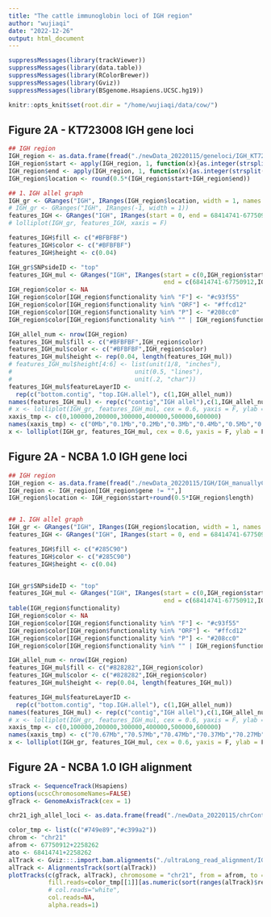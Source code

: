 ```yaml
---
title: "The cattle immunoglobin loci of IGH region"
author: "wujiaqi"
date: "2022-12-26"
output: html_document
---
```


```r
suppressMessages(library(trackViewer)) 
suppressMessages(library(data.table))
suppressMessages(library(RColorBrewer))
suppressMessages(library(Gviz))
suppressMessages(library(BSgenome.Hsapiens.UCSC.hg19))
```


```r
knitr::opts_knit$set(root.dir = "/home/wujiaqi/data/cow/")
```

## Figure 2A - KT723008 IGH gene loci

```r
## IGH region
IGH_region <- as.data.frame(fread("./newData_20220115/geneloci/IGH_KT723008_geneloci_clean.csv"))
IGH_region$start <- apply(IGH_region, 1, function(x){as.integer(strsplit(x[5],split = "\\..")[[1]][1])})
IGH_region$end <- apply(IGH_region, 1, function(x){as.integer(strsplit(x[5],split = "\\..")[[1]][2])})
IGH_region$location <- round(0.5*(IGH_region$start+IGH_region$end))

## 1、IGH allel graph
IGH_gr <- GRanges("IGH", IRanges(IGH_region$location, width = 1, names = IGH_region$imgt_gene_name))
# IGH_gr <- GRanges("IGH", IRanges(-1, width = 1))
features_IGH <- GRanges("IGH", IRanges(start = 0, end = 68414741-67750912))  
# lolliplot(IGH_gr, features_IGH, xaxis = F)

features_IGH$fill <- c("#BFBFBF")
features_IGH$color <- c("#BFBFBF")
features_IGH$height <- c(0.04)

IGH_gr$SNPsideID <- "top"
features_IGH_mul <- GRanges("IGH", IRanges(start = c(0,IGH_region$start),
                                           end = c(68414741-67750912,IGH_region$end)))
IGH_region$color <- NA
IGH_region$color[IGH_region$functionality %in% "F"] <- "#c93f55"
IGH_region$color[IGH_region$functionality %in% "ORF"] <- "#ffcd12"
IGH_region$color[IGH_region$functionality %in% "P"] <- "#208cc0"
IGH_region$color[IGH_region$functionality %in% "" | IGH_region$functionality %in% NA] <- "#828282"

IGH_allel_num <- nrow(IGH_region)
features_IGH_mul$fill <- c("#BFBFBF",IGH_region$color)
features_IGH_mul$color <- c("#BFBFBF",IGH_region$color)
features_IGH_mul$height <- rep(0.04, length(features_IGH_mul))
# features_IGH_mul$height[4:6] <- list(unit(1/8, "inches"),
#                                  unit(0.5, "lines"),
#                                  unit(.2, "char"))
features_IGH_mul$featureLayerID <-
  rep(c("bottom.contig", "top.IGH.allel"), c(1,IGH_allel_num))
names(features_IGH_mul) <- rep(c("contig","IGH allel"),c(1,IGH_allel_num))
# x <- lolliplot(IGH_gr, features_IGH_mul, cex = 0.6, yaxis = F, ylab = F)
xaxis_tmp <- c(0,100000,200000,300000,400000,500000,600000)
names(xaxis_tmp) <- c("0Mb","0.1Mb","0.2Mb","0.3Mb","0.4Mb","0.5Mb","0.6Mb")
x <- lolliplot(IGH_gr, features_IGH_mul, cex = 0.6, yaxis = F, ylab = F, xaxis = xaxis_tmp)
```

## Figure 2A - NCBA 1.0 IGH gene loci

```r
## IGH region
IGH_region <- as.data.frame(fread("./newData_20220115/IGH/IGH_manuallyChecked.txt", fill = T))
IGH_region <- IGH_region[IGH_region$gene != "",]
IGH_region$location <- IGH_region$start+round(0.5*IGH_region$length)


## 1、IGH allel graph
IGH_gr <- GRanges("IGH", IRanges(IGH_region$location, width = 1, names = IGH_region$annotation))
features_IGH <- GRanges("IGH", IRanges(start = 0, end = 68414741-67750912))

features_IGH$fill <- c("#285C90")
features_IGH$color <- c("#285C90")
features_IGH$height <- c(0.04)


IGH_gr$SNPsideID <- "top"
features_IGH_mul <- GRanges("IGH", IRanges(start = c(0,IGH_region$start),
                                           end = c(68414741-67750912,IGH_region$start+IGH_region$length)))
table(IGH_region$functionality)
IGH_region$color <- NA
IGH_region$color[IGH_region$functionality %in% "F"] <- "#c93f55"
IGH_region$color[IGH_region$functionality %in% "ORF"] <- "#ffcd12"
IGH_region$color[IGH_region$functionality %in% "P"] <- "#208cc0"
IGH_region$color[IGH_region$functionality %in% "" | IGH_region$functionality %in% NA] <- "#828282"

IGH_allel_num <- nrow(IGH_region)
features_IGH_mul$fill <- c("#828282",IGH_region$color)
features_IGH_mul$color <- c("#828282",IGH_region$color)
features_IGH_mul$height <- rep(0.04, length(features_IGH_mul))

features_IGH_mul$featureLayerID <-
  rep(c("bottom.contig", "top.IGH.allel"), c(1,IGH_allel_num))
names(features_IGH_mul) <- rep(c("contig","IGH allel"),c(1,IGH_allel_num))
# x <- lolliplot(IGH_gr, features_IGH_mul, cex = 0.6, yaxis = F, ylab = F)
xaxis_tmp <- c(0,100000,200000,300000,400000,500000,600000)
names(xaxis_tmp) <- c("70.67Mb","70.57Mb","70.47Mb","70.37Mb","70.27Mb","70.17Mb","70.07Mb")
x <- lolliplot(IGH_gr, features_IGH_mul, cex = 0.6, yaxis = F, ylab = F, xaxis = xaxis_tmp)
```


## Figure 2A - NCBA 1.0 IGH alignment

```r
sTrack <- SequenceTrack(Hsapiens)
options(ucscChromosomeNames=FALSE)
gTrack <- GenomeAxisTrack(cex = 1)

chr21_igh_allel_loci <- as.data.frame(fread("./newData_20220115/chrContigloci.csv"))

color_tmp <- list(c("#749e89","#c399a2"))
chrom <- "chr21"
afrom <- 67750912+2258262
ato <- 68414741+2258262
alTrack <- Gviz:::.import.bam.alignments("./ultraLong_read_alignment/IGH_new/ont_ctg000114_ultraLong_100k_read_maping_to_chr21_sorted.bam", GRanges(chrom, IRanges(afrom, ato)))
alTrack <- AlignmentsTrack(sort(alTrack))
plotTracks(c(gTrack, alTrack), chromosome = "chr21", from = afrom, to = ato, 
           fill.reads=color_tmp[[1]][as.numeric(sort(ranges(alTrack)$readStrand))],
           # col.reads="white", 
           col.reads=NA, 
           alpha.reads=1)
```

